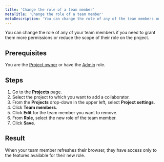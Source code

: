 ```yaml
---
title: 'Change the role of a team member'
metaTitle: 'Change the role of a team member'
metaDescription: 'You can change the role of any of the team members on a project.'
---
```


<TopBlock>

You can change the role of any of your team members if you need to grant them more permissions or reduce the scope of their role on the project.

</TopBlock>

## Prerequisites

You are the [Project owner](/data-platform/members/roles-permissions) or have the [Admin](/data-platform/members/roles-permissions) role.

## Steps

1. Go to the [**Projects**](https://cloud.prisma.io/projects) page.
2. Select the project to which you want to add a collaborator.
3. From the **Projects** drop-down in the upper left, select **Project settings**.
4. Click **Team members**.
5. Click **Edit** for the team member you want to remove.
6. From **Role**, select the new role of the team member.
7. Click **Save**.

## Result

When your team member refreshes their browser, they have access only to the features available for their new role.